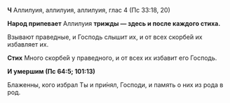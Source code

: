 **Ч** Аллилуия, аллилуия, аллилуия, глас 4 (Пс 33:18, 20)

**Народ припевает** Аллилуия **трижды — здесь и после каждого стиха.**

Взывают праведные, и Господь слышит их, и от всех скорбе́й их избавляет их.

**Стих** Много скорбе́й у праведного, и от всех их избавит его Господь.

**И умершим (Пс 64:5; 101:13)**

Блаженны, кого избрал Ты и при́нял, Господи, и память о них из рода в род.
